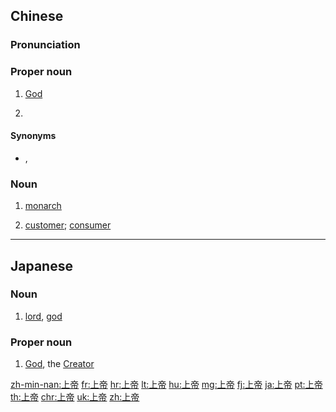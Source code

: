==Chinese==
{{zh-forms}}

===Pronunciation===
{{zh-pron
|m=Shàngdì
|c=soeng6 dai3
|h=pfs=n:Song-ti/s:Song-thi
|md=Sióng-dá̤
|mn=xm,qz,tw:Siōng-tè/zz:Siāng-tè
|cat=pn,n
}}

===Proper noun===
{{zh-proper noun}}

# [[God]]
# {{lb|zh|archaic}} {{w|Shangdi}} {{gloss|sky deity in Chinese traditional religions}}

====Synonyms====
* {{sense|God}} {{zh-l|神}}, {{qualifier|Catholic}} {{zh-l|天主}}

===Noun===
{{zh-noun}}

# {{lb|zh|obsolete}} [[monarch]]
# {{lb|zh|slang}} [[customer]]; [[consumer]]

{{zh-cat|Intermediate|Christianity}}

----

==Japanese==
{{ja-kanjitab|じょう|てい|yomi=on}}

===Noun===
{{ja-noun|じょうてい}}

# [[lord]], [[god]]

===Proper noun===
{{ja-pos|proper|じょうてい}}

# [[God]], the [[Creator]]

[[zh-min-nan:上帝]]
[[fr:上帝]]
[[hr:上帝]]
[[lt:上帝]]
[[hu:上帝]]
[[mg:上帝]]
[[fj:上帝]]
[[ja:上帝]]
[[pt:上帝]]
[[th:上帝]]
[[chr:上帝]]
[[uk:上帝]]
[[zh:上帝]]